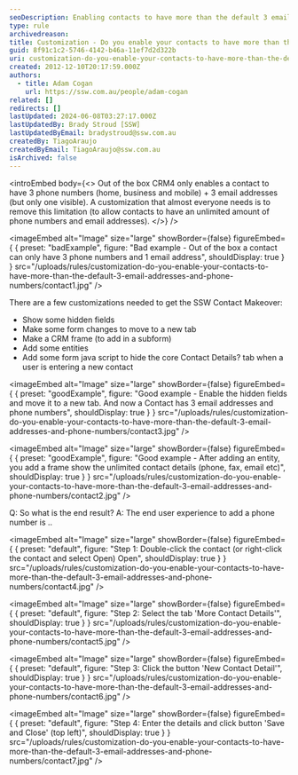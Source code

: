 ```yaml
---
seoDescription: Enabling contacts to have more than the default 3 email addresses and phone numbers with CRM4 customization.
type: rule
archivedreason:
title: Customization - Do you enable your contacts to have more than the default 3 email addresses and phone numbers?
guid: 8f91c1c2-5746-4142-b46a-11ef7d2d322b
uri: customization-do-you-enable-your-contacts-to-have-more-than-the-default-3-email-addresses-and-phone-numbers
created: 2012-12-10T20:17:59.000Z
authors:
  - title: Adam Cogan
    url: https://ssw.com.au/people/adam-cogan
related: []
redirects: []
lastUpdated: 2024-06-08T03:27:17.000Z
lastUpdatedBy: Brady Stroud [SSW]
lastUpdatedByEmail: bradystroud@ssw.com.au
createdBy: TiagoAraujo
createdByEmail: TiagoAraujo@ssw.com.au
isArchived: false
---
```


<introEmbed
  body={<>
Out of the box CRM4 only enables a contact to have 3 phone numbers (home, business and mobile) + 3 email addresses (but only one visible). A customization that almost everyone needs is to remove this limitation (to allow contacts to have an unlimited amount of phone numbers and email addresses).
  </>}
/>

<imageEmbed
  alt="Image"
  size="large"
  showBorder={false}
  figureEmbed={ {
    preset: "badExample",
    figure: "Bad example - Out of the box a contact can only have 3 phone numbers and               1 email address",
    shouldDisplay: true
  } }
  src="/uploads/rules/customization-do-you-enable-your-contacts-to-have-more-than-the-default-3-email-addresses-and-phone-numbers/contact1.jpg"
/>


There are a few customizations needed to get the SSW Contact Makeover:

- Show some hidden fields
- Make some form changes to move to a new tab
- Make a CRM frame (to add in a subform)
- Add some entities
- Add some form java script to hide the core Contact Details? tab when a user is
  entering a new contact

<imageEmbed
  alt="Image"
  size="large"
  showBorder={false}
  figureEmbed={ {
    preset: "goodExample",
    figure: "Good example - Enable the hidden fields and move it to a new tab. And now               a Contact has 3 email addresses and phone numbers",
    shouldDisplay: true
  } }
  src="/uploads/rules/customization-do-you-enable-your-contacts-to-have-more-than-the-default-3-email-addresses-and-phone-numbers/contact3.jpg"
/>


<imageEmbed
  alt="Image"
  size="large"
  showBorder={false}
  figureEmbed={ {
    preset: "goodExample",
    figure: "Good example - After adding an entity, you add a frame show the unlimited               contact details (phone, fax, email etc)",
    shouldDisplay: true
  } }
  src="/uploads/rules/customization-do-you-enable-your-contacts-to-have-more-than-the-default-3-email-addresses-and-phone-numbers/contact2.jpg"
/>


Q: So what is the end result?
A: The end user experience to add a phone number is ..


<imageEmbed
  alt="Image"
  size="large"
  showBorder={false}
  figureEmbed={ {
    preset: "default",
    figure: "Step 1: Double-click the contact (or right-click the contact and               select Open) Open",
    shouldDisplay: true
  } }
  src="/uploads/rules/customization-do-you-enable-your-contacts-to-have-more-than-the-default-3-email-addresses-and-phone-numbers/contact4.jpg"
/>



<imageEmbed
  alt="Image"
  size="large"
  showBorder={false}
  figureEmbed={ {
    preset: "default",
    figure: "Step 2: Select the tab 'More Contact Details'",
    shouldDisplay: true
  } }
  src="/uploads/rules/customization-do-you-enable-your-contacts-to-have-more-than-the-default-3-email-addresses-and-phone-numbers/contact5.jpg"
/>



<imageEmbed
  alt="Image"
  size="large"
  showBorder={false}
  figureEmbed={ {
    preset: "default",
    figure: "Step 3: Click the button 'New Contact Detail'",
    shouldDisplay: true
  } }
  src="/uploads/rules/customization-do-you-enable-your-contacts-to-have-more-than-the-default-3-email-addresses-and-phone-numbers/contact6.jpg"
/>



<imageEmbed
  alt="Image"
  size="large"
  showBorder={false}
  figureEmbed={ {
    preset: "default",
    figure: "Step 4: Enter the details and click button 'Save and Close' (top               left)",
    shouldDisplay: true
  } }
  src="/uploads/rules/customization-do-you-enable-your-contacts-to-have-more-than-the-default-3-email-addresses-and-phone-numbers/contact7.jpg"
/>
